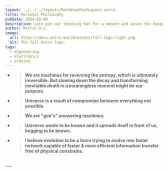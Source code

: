 ```yaml
---
layout: ../../../layouts/MarkdownPostLayout.astro
title: Personal Philosophy
pubDate: 2024-02-04
description: Lets put our thinking hat for a moment and asses the deepest points.
author: Martin D.C.
image:
  url: https://docs.astro.build/assets/full-logo-light.png
  alt: The full Astro logo.
tags:
  - engineering
  - electronics
  - arduino
---
```



- > **We are machines for reversing the entropy, which is ultimately ireversible. But slowing down the decay and transforming inevitable death in a meaningless moment might be our purpose.**


- > **Universe is a result of compromise between everything not possible.**

- > **We are "god's" answering machines.**

- > **Universe wants to be known and it spreads itself in front of us, begging to be known.**
- > **I believe evolution to be a force  trying to evolve into faster network capable of faster & more efficient information transfer free of physical constrains.**

<br/>
---
